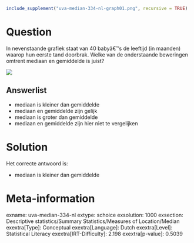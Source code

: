 ```r
include_supplement("uva-median-334-nl-graph01.png", recursive = TRUE)
```

Question
========

In nevenstaande grafiek staat van 40 babyâ€™s de leeftijd (in maanden)
waarop hun eerste tand doorbrak. Welke van de onderstaande beweringen
omtrent mediaan en gemiddelde is juist?

![](uva-median-334-nl-graph01.png)

Answerlist
----------

* mediaan is kleiner dan gemiddelde
* mediaan en gemiddelde zijn gelijk
* mediaan is groter dan gemiddelde
* mediaan en gemiddelde zijn hier niet te vergelijken

Solution
========

Het correcte antwoord is: 

* mediaan is kleiner dan gemiddelde

Meta-information
================
exname: uva-median-334-nl
extype: schoice
exsolution: 1000
exsection: Descriptive statistics/Summary Statistics/Measures of Location/Median
exextra[Type]: Conceptual
exextra[Language]: Dutch
exextra[Level]: Statistical Literacy
exextra[IRT-Difficulty]: 2.198
exextra[p-value]: 0.5039
